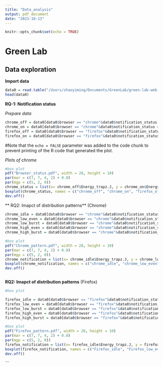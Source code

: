 ```yaml
---
title: "Data_analysis"
output: pdf_document
date: "2023-10-13"
---
```


```r
knitr::opts_chunk$set(echo = TRUE)
```

# Green Lab

## Data exploration

**Import data**

```r
data0 = read.table("/Users/zhaoyiming/Documents/GreenLab/green-lab-web-push/02-analysis/final_data.txt", header = TRUE)
head(data0)
```

**RQ-1: Notification status**

*Prepare data*

```r
chrome_off = data0[data0$browser == "chrome"&data0$notification_status == "off",]
chrome_on = data0[data0$browser == "chrome"&data0$notification_status == "on",]
firefox_off = data0[data0$browser == "firefox"&data0$notification_status == "off",]
firefox_on = data0[data0$browser == "firefox"&data0$notification_status == "on",]
```

#Note that the `echo = FALSE` parameter was added to the code chunk to prevent printing of the R code that generated the plot.

*Plots of chrome*

```r

#box plot
pdf("Browser_status.pdf", width = 20, height = 10)
par(mar = c(7, 7, 4, 2) + 0.8)
par(mgp = c(5, 2, 0))
chrome_status = list(x= chrome_off$Energy_trapz.J, y = chrome_on$Energy_trapz.J., z = firefox_off$Energy_trapz.J., w = firefox_on$Energy_trapz.J.)
boxplot(chrome_status, names = c("chrome_off", "chrome_on", "firefox_off", "firefox_on"), xlab = "browser and notification status of PWA", ylab = "Energy_trapz.J", cex.lab = 2.5, cex.axis = 2)
dev.off()
```


** RQ2: Imapct of distribution patterns** (Chrome)

```r
chrome_idle = data0[data0$browser == "chrome"&data0$notification_status == "on"&data0$frequency == "idle",]
chrome_low_even = data0[data0$browser == "chrome"&data0$notification_status == "on"&data0$frequency == "low"&data0$distribution == "even",]
chrome_low_burst = data0[data0$browser == "chrome"&data0$notification_status == "on"&data0$frequency == "low"&data0$distribution == "burst",]
chrome_high_even = data0[data0$browser == "chrome"&data0$notification_status == "on"&data0$frequency == "high"&data0$distribution == "even",]
chrome_high_burst = data0[data0$browser == "chrome"&data0$notification_status == "on"&data0$frequency == "high"&data0$distribution == "burst",]
```

```r

#box plot
pdf("Chrome_pattern.pdf", width = 20, height = 10)
par(mar = c(7, 7, 4, 2) + 0.8)
par(mgp = c(5, 2, 0))
chrome_notification = list(x= chrome_idle$Energy_trapz.J, y = chrome_low_even$Energy_trapz.J., z = chrome_low_burst$Energy_trapz.J., w = chrome_high_even$Energy_trapz.J., v = chrome_high_burst$Energy_trapz.J.)
boxplot(chrome_notification, names = c("chrome_idle", "chrome_low_even", "chrome_low_burst","chrome_high_even", "chrome_high_burst"), xlab = "Notification Patterns", ylab = "Energy_trapz.J", cex.lab = 2.5, cex.axis = 2)
dev.off()
```

```r
```

**RQ2: Imapct of distribution patterns** (Firefox)

```r
#box plot

firefox_idle = data0[data0$browser == "firefox"&data0$notification_status == "on"&data0$frequency == "idle",]
firefox_low_even = data0[data0$browser == "firefox"&data0$notification_status == "on"&data0$frequency == "low"&data0$distribution == "even",]
firefox_low_burst = data0[data0$browser == "firefox"&data0$notification_status == "on"&data0$frequency == "low"&data0$distribution == "burst",]
firefox_high_even = data0[data0$browser == "firefox"&data0$notification_status == "on"&data0$frequency == "high"&data0$distribution == "even",]
firefox_high_burst = data0[data0$browser == "firefox"&data0$notification_status == "on"&data0$frequency == "high"&data0$distribution == "burst",]
```

```r

#box plot
pdf("Firefox_pattern.pdf", width = 20, height = 10)
par(mar = c(7, 7, 4, 2) + 0.8)
par(mgp = c(5, 2, 0))
firefox_notification = list(x= firefox_idle$Energy_trapz.J, y = firefox_low_even$Energy_trapz.J., z = firefox_low_burst$Energy_trapz.J., w = firefox_high_even$Energy_trapz.J., v = firefox_high_burst$Energy_trapz.J.)
boxplot(firefox_notification, names = c("Firefox_idle", "Firefox_low_even", "Firefox_low_burst","Firefox_high_even", "Firefox_high_burst"), xlab = "Notification Patterns", ylab = "Energy_trapz.J", cex.lab = 2.5, cex.axis = 2)
dev.off()
```

```
